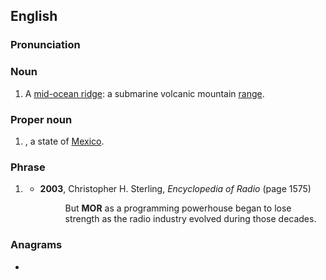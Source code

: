 {{also|mor|mór|mòr|Mór|môr|Mòr|mór-|Appendix:Variations of "mor"}}
==English==

===Pronunciation===
{{rfp|en|Are these ever pronounced? Are they pronounced like [[more]] or as initialisms?}}

===Noun===
{{en-noun}}

# A [[w:Mid-ocean ridge|mid-ocean ridge]]: a submarine volcanic mountain [[range]].

===Proper noun===
{{en-proper noun}}

# {{abbreviation of|en|Morelos}}, a state of [[Mexico]].

===Phrase===
{{en-phrase}}

# {{lb|en|radio}} {{initialism of|en|middle of the road}}
#* '''2003''', Christopher H. Sterling, ''Encyclopedia of Radio'' (page 1575)
#*: But '''MOR''' as a programming powerhouse began to lose strength as the radio industry evolved during those decades.

===Anagrams===
* {{anagrams|en|a=mor|MRO|O/RM|OMR|ORM|RMO|ROM|Rom|Rom.|rom}}